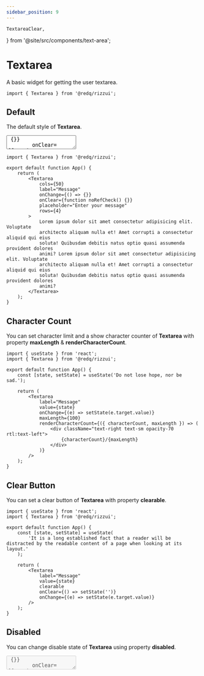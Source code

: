 ```yaml
---
sidebar_position: 9
---
```


	TextareaClear,
} from '@site/src/components/text-area';

# Textarea

A basic widget for getting the user textarea.

```tsx
import { Textarea } from '@redq/rizzui';
```

<div className="mb-28" />

## Default

The default style of **Textarea**.

<Paper className="block">
	<Textarea
		label="Message"
		onChange={() => {}}
		onClear={function noRefCheck() {}}
		placeholder="Enter your message"
	/>
</Paper>

```tsx
import { Textarea } from '@redq/rizzui';

export default function App() {
	return (
		<Textarea
			label="Message"
			onChange={() => {}}
			onClear={function noRefCheck() {}}
			placeholder="Enter your message"
		/>
	);
}
```

<div className="mb-16" />

## Variants

You can change the style of **Textarea** with property [**variant**](#textarea-variants)

<Paper className="block space-y-6">
	<Textarea
		label="Message"
		onChange={() => {}}
		onClear={function noRefCheck() {}}
		placeholder="Enter your message"
		variant="flat"
	/>
	<Textarea
		label="Message"
		onChange={() => {}}
		onClear={function noRefCheck() {}}
		placeholder="Enter your message"
		variant="outline"
	/>
	<Textarea
		label="Message"
		onChange={() => {}}
		onClear={function noRefCheck() {}}
		placeholder="Enter your message"
		variant="text"
	/>
	<Textarea
		label="Message"
		onChange={() => {}}
		onClear={function noRefCheck() {}}
		placeholder="Enter your message"
		variant="active"
	/>
</Paper>

```tsx
import { Textarea } from '@redq/rizzui';

export default function App() {
	return (
		<>
			<Textarea
				label="Message"
				onChange={() => {}}
				onClear={function noRefCheck() {}}
				placeholder="Enter your message"
				variant="flat"
			/>
			<Textarea
				label="Message"
				onChange={() => {}}
				onClear={function noRefCheck() {}}
				placeholder="Enter your message"
				variant="outline"
			/>
			<Textarea
				label="Message"
				onChange={() => {}}
				onClear={function noRefCheck() {}}
				placeholder="Enter your message"
				variant="text"
			/>
			<Textarea
				label="Message"
				onChange={() => {}}
				onClear={function noRefCheck() {}}
				placeholder="Enter your message"
				variant="active"
			/>
		</>
	);
}
```

<div className="mb-16" />

## Sizes

You can change the size of **Textarea** with property [**size**](#textarea-sizes)

<Paper className="block space-y-6">
	<Textarea
		label="Message"
		onChange={() => {}}
		onClear={function noRefCheck() {}}
		placeholder="Enter your message"
		size="sm"
	/>
	<Textarea
		label="Message"
		onChange={() => {}}
		onClear={function noRefCheck() {}}
		placeholder="Enter your message"
	/>
	<Textarea
		label="Message"
		onChange={() => {}}
		onClear={function noRefCheck() {}}
		placeholder="Enter your message"
		size="lg"
	/>
	<Textarea
		label="Message"
		onChange={() => {}}
		onClear={function noRefCheck() {}}
		placeholder="Enter your message"
		size="xl"
	/>
</Paper>

```tsx
import { Textarea } from '@redq/rizzui';

export default function App() {
	return (
		<>
			<Textarea
				label="Message"
				onChange={() => {}}
				onClear={function noRefCheck() {}}
				placeholder="Enter your message"
				size="sm"
			/>
			<Textarea
				label="Message"
				onChange={() => {}}
				onClear={function noRefCheck() {}}
				placeholder="Enter your message"
			/>
			<Textarea
				label="Message"
				onChange={() => {}}
				onClear={function noRefCheck() {}}
				placeholder="Enter your message"
				size="lg"
			/>
			<Textarea
				label="Message"
				onChange={() => {}}
				onClear={function noRefCheck() {}}
				placeholder="Enter your message"
				size="xl"
			/>
		</>
	);
}
```

<div className="mb-16" />

## Rounded

You can change the border radius of **Textarea** with property [**rounded**](#textarea-rounded)

<Paper className="block space-y-6">
	<Textarea
		label="Message"
		onChange={() => {}}
		onClear={function noRefCheck() {}}
		placeholder="Enter your message"
		rounded="sm"
	/>
	<Textarea
		label="Message"
		onChange={() => {}}
		onClear={function noRefCheck() {}}
		placeholder="Enter your message"
	/>
	<Textarea
		label="Message"
		onChange={() => {}}
		onClear={function noRefCheck() {}}
		placeholder="Enter your message"
		rounded="lg"
	/>
	<Textarea
		label="Message"
		onChange={() => {}}
		onClear={function noRefCheck() {}}
		placeholder="Enter your message"
		rounded="xl"
	/>
	<Textarea
		label="Message"
		onChange={() => {}}
		onClear={function noRefCheck() {}}
		placeholder="Enter your message"
		rounded="none"
	/>
</Paper>

```tsx
import { Textarea } from '@redq/rizzui';

export default function App() {
	return (
		<>
			<Textarea
				label="Message"
				onChange={() => {}}
				onClear={function noRefCheck() {}}
				placeholder="Enter your message"
				rounded="sm"
			/>
			<Textarea
				label="Message"
				onChange={() => {}}
				onClear={function noRefCheck() {}}
				placeholder="Enter your message"
			/>
			<Textarea
				label="Message"
				onChange={() => {}}
				onClear={function noRefCheck() {}}
				placeholder="Enter your message"
				rounded="lg"
			/>
			<Textarea
				label="Message"
				onChange={() => {}}
				onClear={function noRefCheck() {}}
				placeholder="Enter your message"
				rounded="xl"
			/>
			<Textarea
				label="Message"
				onChange={() => {}}
				onClear={function noRefCheck() {}}
				placeholder="Enter your message"
				rounded="none"
			/>
		</>
	);
}
```

<div className="mb-16" />

## Colors

You can change the color of **Textarea** with property [**color**](#textarea-colors)

<Paper className="block space-y-6">
	<Textarea
		label="Message"
		onChange={() => {}}
		onClear={function noRefCheck() {}}
		placeholder="Enter your message"
	/>
	<Textarea
		label="Message"
		onChange={() => {}}
		onClear={function noRefCheck() {}}
		placeholder="Enter your message"
		color="primary"
	/>
	<Textarea
		label="Message"
		onChange={() => {}}
		onClear={function noRefCheck() {}}
		placeholder="Enter your message"
		color="secondary"
	/>
	<Textarea
		label="Message"
		onChange={() => {}}
		onClear={function noRefCheck() {}}
		placeholder="Enter your message"
		color="danger"
	/>
	<Textarea
		label="Message"
		onChange={() => {}}
		onClear={function noRefCheck() {}}
		placeholder="Enter your message"
		color="info"
	/>
	<Textarea
		label="Message"
		onChange={() => {}}
		onClear={function noRefCheck() {}}
		placeholder="Enter your message"
		color="success"
	/>
	<Textarea
		label="Message"
		onChange={() => {}}
		onClear={function noRefCheck() {}}
		placeholder="Enter your message"
		color="warning"
	/>
</Paper>

```tsx
import { Textarea } from '@redq/rizzui';

export default function App() {
	return (
		<>
			<Textarea
				label="Message"
				onChange={() => {}}
				onClear={function noRefCheck() {}}
				placeholder="Enter your message"
			/>
			<Textarea
				label="Message"
				onChange={() => {}}
				onClear={function noRefCheck() {}}
				placeholder="Enter your message"
				color="primary"
			/>
			<Textarea
				label="Message"
				onChange={() => {}}
				onClear={function noRefCheck() {}}
				placeholder="Enter your message"
				color="secondary"
			/>
			<Textarea
				label="Message"
				onChange={() => {}}
				onClear={function noRefCheck() {}}
				placeholder="Enter your message"
				color="danger"
			/>
			<Textarea
				label="Message"
				onChange={() => {}}
				onClear={function noRefCheck() {}}
				placeholder="Enter your message"
				color="info"
			/>
			<Textarea
				label="Message"
				onChange={() => {}}
				onClear={function noRefCheck() {}}
				placeholder="Enter your message"
				color="success"
			/>
			<Textarea
				label="Message"
				onChange={() => {}}
				onClear={function noRefCheck() {}}
				placeholder="Enter your message"
				color="warning"
			/>
		</>
	);
}
```

<div className="mb-16" />

## Rows & Cols

You can set custom rows and cols of **Textarea** with property **rows** & **cols**.

<Paper className="block">
	<Textarea
		cols={50}
		label="Message"
		onChange={() => {}}
		onClear={function noRefCheck() {}}
		placeholder="Enter your message"
		rows={4}
		textareaClassName="overflow-y-auto"
	>
		Lorem ipsum dolor sit amet consectetur adipisicing elit. Voluptate
		architecto aliquam nulla et! Amet corrupti a consectetur aliquid qui eius
		soluta! Quibusdam debitis natus optio quasi assumenda provident dolores
		animi? Lorem ipsum dolor sit amet consectetur adipisicing elit. Voluptate
		architecto aliquam nulla et! Amet corrupti a consectetur aliquid qui eius
		soluta! Quibusdam debitis natus optio quasi assumenda provident dolores
		animi?
	</Textarea>
</Paper>

```tsx
import { Textarea } from '@redq/rizzui';

export default function App() {
	return (
		<Textarea
			cols={50}
			label="Message"
			onChange={() => {}}
			onClear={function noRefCheck() {}}
			placeholder="Enter your message"
			rows={4}
		>
			Lorem ipsum dolor sit amet consectetur adipisicing elit. Voluptate
			architecto aliquam nulla et! Amet corrupti a consectetur aliquid qui eius
			soluta! Quibusdam debitis natus optio quasi assumenda provident dolores
			animi? Lorem ipsum dolor sit amet consectetur adipisicing elit. Voluptate
			architecto aliquam nulla et! Amet corrupti a consectetur aliquid qui eius
			soluta! Quibusdam debitis natus optio quasi assumenda provident dolores
			animi?
		</Textarea>
	);
}
```

<div className="mb-16" />

## Character Count

You can set character limit and a show character counter of **Textarea** with property **maxLength** & **renderCharacterCount**.

<Paper className="block">
	<TextareaCharacterCount />
</Paper>

```tsx
import { useState } from 'react';
import { Textarea } from '@redq/rizzui';

export default function App() {
	const [state, setState] = useState('Do not lose hope, nor be sad.');

	return (
		<Textarea
			label="Message"
			value={state}
			onChange={(e) => setState(e.target.value)}
			maxLength={100}
			renderCharacterCount={({ characterCount, maxLength }) => (
				<div className="text-right text-sm opacity-70 rtl:text-left">
					{characterCount}/{maxLength}
				</div>
			)}
		/>
	);
}
```

<div className="mb-16" />

## Clear Button

You can set a clear button of **Textarea** with property **clearable**.

<Paper className="block">
	<TextareaClear />
</Paper>

```tsx
import { useState } from 'react';
import { Textarea } from '@redq/rizzui';

export default function App() {
	const [state, setState] = useState(
		'It is a long established fact that a reader will be distracted by the readable content of a page when looking at its layout.'
	);

	return (
		<Textarea
			label="Message"
			value={state}
			clearable
			onClear={() => setState('')}
			onChange={(e) => setState(e.target.value)}
		/>
	);
}
```

<div className="mb-16" />

## Disabled

You can change disable state of **Textarea** using property **disabled**.

<Paper className="block">
	<Textarea
		disabled
		label="Message"
		onChange={() => {}}
		onClear={function noRefCheck() {}}
		placeholder="Enter your message"
	/>
</Paper>

```tsx
import { Textarea } from '@redq/rizzui';

export default function App() {
	return (
		<Textarea
			disabled
			label="Message"
			onChange={() => {}}
			onClear={function noRefCheck() {}}
			placeholder="Enter your message"
		/>
	);
}
```

<div className="mb-16" />

## With Helper Text

You can set a helper text to **Textarea** with property **helperText**.

<Paper className="block">
	<Textarea
		helperText="Please enter your intro"
		label="Message"
		onChange={() => {}}
		onClear={function noRefCheck() {}}
		placeholder="Enter your message"
	/>
</Paper>

```tsx
import { Textarea } from '@redq/rizzui';

export default function App() {
	return (
		<Textarea
			helperText="Please enter your intro"
			label="Message"
			onChange={() => {}}
			onClear={function noRefCheck() {}}
			placeholder="Enter your message"
		/>
	);
}
```

<div className="mb-16" />

## With Validation Error

You can set a error message to **Textarea** with property **error**.

<Paper className="block">
	<Textarea
		error="This field is required"
		label="Message"
		onChange={() => {}}
		onClear={function noRefCheck() {}}
		placeholder="Enter your message"
	/>
</Paper>

```tsx
import { Textarea } from '@redq/rizzui';

export default function App() {
	return (
		<Textarea
			error="This field is required"
			label="Message"
			onChange={() => {}}
			onClear={function noRefCheck() {}}
			placeholder="Enter your message"
		/>
	);
}
```

<div className="mb-20" />

## APIs

<hr />

<div className="mb-10" />

### Textarea Props

Here is the API documentation of the Textarea component. And the rest of the props are the same as the original html textarea field. You can use props like `disabled`, `placeholder`, `rows`, `cols`, `maxLength` etc.

|        Props         |                               Type                               |                                Description                                |   Default   |
| :------------------: | :--------------------------------------------------------------: | :-----------------------------------------------------------------------: | :---------: |
|        label         |                           `ReactNode`                            |                              Set field label                              |    \_ \_    |
|     placeholder      |                             `string`                             |                                                                           |    \_ \_    |
|       children       |                           `ReactNode`                            |                         Default value in textarea                         |    \_ \_    |
|       variant        |              [TextareaVariants](#textarea-variants)              |                    The variants of the component are:                     | `"outline"` |
|         size         |                 [TextareaSizes](#textarea-sizes)                 | The size of the component. "sm" is equivalent to the dense input styling. | `"DEFAULT"` |
|       rounded        |               [TextareaRounded](#textarea-rounded)               |                         The rounded variants are:                         | `"DEFAULT"` |
|        color         |                [TextareaColors](#textarea-colors)                |                           Change textarea color                           | `"DEFAULT"` |
|       disabled       |                            `boolean`                             |                     Whether the textarea is disabled                      |    \_ \_    |
|      autoFocus       |                            `boolean`                             |                                                                           |    \_ \_    |
|         form         |                             `string`                             |                                                                           |    \_ \_    |
|         name         |                             `string`                             |                                                                           |    \_ \_    |
|        value         |                [TextareaValues](#textarea-values)                |                                                                           |    \_ \_    |
|       onChange       |              [TextareaOnchange](#textarea-onchange)              |                                                                           |    \_ \_    |
|         key          |                           `key` `null`                           |                                                                           |    \_ \_    |
|        error         |                             `string`                             |                    Show error message using this prop                     |    \_ \_    |
|      helperText      |                           `ReactNode`                            |         Add helper text. It could be string or a React component          |    \_ \_    |
|   helperClassName    |                             `string`                             |        This prop allows you to customize the helper message style         |    \_ \_    |
|    errorClassName    |                             `string`                             |         This prop allows you to customize the error message style         |    \_ \_    |
|     autoComplete     |                             `string`                             |                                                                           |    \_ \_    |
|      maxLength       |                             `number`                             |                    Set custom max length of character                     |    \_ \_    |
|      minLength       |                             `number`                             |                                                                           |    \_ \_    |
|       readOnly       |                            `boolean`                             |                                                                           |    \_ \_    |
|       required       |                            `boolean`                             |                                                                           |    \_ \_    |
|      clearable       |                            `boolean`                             |                           add clearable option                            |    \_ \_    |
|       onClear        |               [TextareaOnclear](#textarea-onclear)               |                                clear event                                |    \_ \_    |
|    labelClassName    |                             `string`                             |   Use labelClassName prop to do some addition style for the field label   |    \_ \_    |
|         cols         |                             `number`                             |                              Set custom cols                              |    \_ \_    |
|         rows         |                             `number`                             |                              Set custom rows                              |     `5`     |
|  textareaClassName   |                             `string`                             |            Add custom classes for the input filed extra style             |    \_ \_    |
| renderCharacterCount | [TextareaRenderCharacterCount](#textarea-render-character-count) |                It is the password visibility toggle icon.                 |    \_ \_    |
|       dirName        |                             `string`                             |                                                                           |    \_ \_    |
|         wrap         |                             `string`                             |                                                                           |    \_ \_    |
|         ref          |                    `Ref<HTMLTextAreaElement>`                    |                                                                           |    \_ \_    |

<div className="mb-10" />

### Textarea Variants

```ts
type TextareaVariants = 'flat' | 'outline' | 'text' | 'active';
```

<div className="mb-10" />

### Textarea Sizes

```ts
type TextareaSizes = 'sm' | 'DEFAULT' | 'lg' | 'xl';
```

<div className="mb-10" />

### Textarea Rounded

```ts
type TextareaRounded = 'sm' | 'DEFAULT' | 'lg' | 'xl' | 'none';
```

<div className="mb-10" />

### Textarea Colors

```ts
type TextareaColors =
	| 'DEFAULT'
	| 'primary'
	| 'secondary'
	| 'danger'
	| 'info'
	| 'success'
	| 'warning';
```

<div className="mb-10" />

### Textarea Values

```ts
type TextareaValues = 'string' | 'number' | 'readonly string[]';
```

<div className="mb-10" />

### Textarea Onchange

```ts
type TextareaOnchange = ChangeEventHandler<HTMLTextAreaElement>;
```

<div className="mb-10" />

### Textarea Onclear

```ts
type TextareaOnclear = (event: MouseEvent<Element, MouseEvent>) => void;
```

<div className="mb-10" />

### Textarea Render Character Count

```ts
type TextareaRenderCharacterCount =
	| (({
			characterCount,
			maxLength,
	  }: {
			characterCount?: number;
			maxLength?: number;
	  }) => ReactNode)
	| undefined;
```
